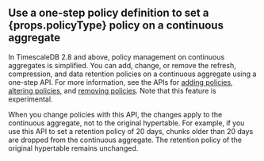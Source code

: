 
<h2>
  Use a one-step policy definition to set a {props.policyType} policy on a
  continuous aggregate
</h2>

In TimescaleDB 2.8 and above, policy management on continuous aggregates is
simplified. You can add, change, or remove the refresh, compression, and data
retention policies on a continuous aggregate using a one-step API. For more
information, see the APIs for [adding policies][add-policies], [altering
policies][alter-policies], and [removing policies][remove-policies]. Note that
this feature is experimental.

<Experimental />

<Highlight type="note">
  When you change policies with this API, the changes apply to the continuous
  aggregate, not to the original hypertable. For example, if you use this API to
  set a retention policy of 20 days, chunks older than 20 days are dropped from
  the continuous aggregate. The retention policy of the original hypertable
  remains unchanged.
</Highlight>

[add-policies]: /api/:currentVersion:/continuous-aggregates/add_policies/
[alter-policies]: /api/:currentVersion:/continuous-aggregates/alter_policies/
[remove-policies]: /api/:currentVersion:/continuous-aggregates/remove_policies/
